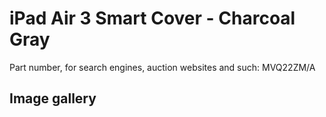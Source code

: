 
# iPad Air 3 Smart Cover - Charcoal Gray

Part number, for search engines, auction websites and such: MVQ22ZM/A

## Image gallery

<div style={{ width: "768px" }}>
  <GalleryComponent
    images={[
      {
        original: "/everysource/MVQ22.png",
        thumbnail: "/everypreview/MVQ22.png",
      },
      {
        original: "/everysource/MVQ22_AV1_GOLD.png",
        thumbnail: "/everypreview/MVQ22_AV1_GOLD.png",
      },
      {
        original: "/everysource/MVQ22_AV1_SILVER.png",
        thumbnail: "/everypreview/MVQ22_AV1_SILVER.png",
      },
      {
        original: "/everysource/MVQ22_AV1_SPACE_GRAY.png",
        thumbnail: "/everypreview/MVQ22_AV1_SPACE_GRAY.png",
      },
      {
        original: "/everysource/MVQ22_AV2.png",
        thumbnail: "/everypreview/MVQ22_AV2.png",
      },
      {
        original: "/everysource/MVQ22_AV3.png",
        thumbnail: "/everypreview/MVQ22_AV3.png",
      }
    ]}
  />
</div>